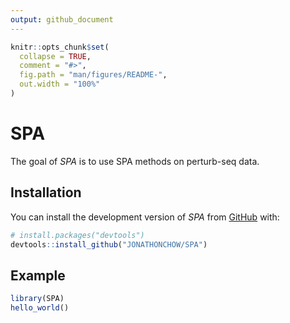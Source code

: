 ```yaml
---
output: github_document
---
```


<!-- README.md is generated from README.Rmd. Please edit that file -->

```r
knitr::opts_chunk$set(
  collapse = TRUE,
  comment = "#>",
  fig.path = "man/figures/README-",
  out.width = "100%"
)
```

# SPA

<!-- badges: start -->
<!-- badges: end -->

The goal of *SPA* is to use SPA methods on perturb-seq data.

## Installation

You can install the development version of *SPA* from [GitHub](https://github.com/) with:

``` r
# install.packages("devtools")
devtools::install_github("JONATHONCHOW/SPA")
```

## Example

```r
library(SPA)
hello_world()
```

